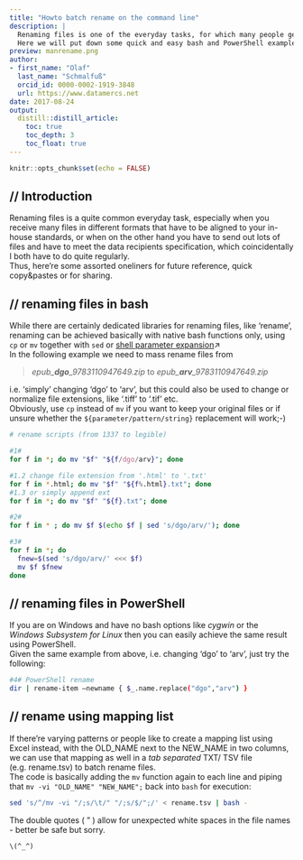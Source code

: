 ```yaml
---
title: "Howto batch rename on the command line"
description: |
  Renaming files is one of the everyday tasks, for which many people genuinely scramble and download the most dubious programs from the internet, while one could actually do this pretty easy with command line tools.  
  Here we will put down some quick and easy bash and PowerShell examples that anybody can do!
preview: manrename.png
author:
- first_name: "Olaf"
  last_name: "Schmalfuß"
  orcid_id: 0000-0002-1919-3848
  url: https://www.datamercs.net
date: 2017-08-24
output:
  distill::distill_article:
    toc: true
    toc_depth: 3
    toc_float: true
---
```



```r
knitr::opts_chunk$set(echo = FALSE)
```

## // Introduction
Renaming files is a quite common everyday task, especially when you receive many files in different formats that have to be aligned to your in-house standards, or when on the other hand you have to send out lots of files and have to meet the data recipients specification, which coincidentally I both have to do quite regularly.  
Thus, here're some assorted oneliners for future reference, quick copy&pastes or for sharing.

## // renaming files in bash
While there are certainly dedicated libraries for renaming files, like 'rename', renaming can be achieved basically with native bash functions only, using `cp` or `mv` together with `sed` or [shell parameter expansion](https://www.gnu.org/software/bash/manual/html_node/Shell-Parameter-Expansion.html)↗  
In the following example we need to mass rename files from

> *epub_**dgo**_9783110947649.zip* to *epub_**arv**_9783110947649.zip*

i.e. 'simply' changing 'dgo' to 'arv', but this could also be used to change or normalize file extensions, like '.tiff' to '.tif' etc.  
Obviously, use `cp` instead of `mv` if you want to keep your original files or if unsure whether the `${parameter/pattern/string}` replacement will work;-)

```bash
# rename scripts (from 1337 to legible)

#1#
for f in *; do mv "$f" "${f/dgo/arv}"; done

#1.2 change file extension from '.html' to '.txt'
for f in *.html; do mv "$f" "${f%.html}.txt"; done
#1.3 or simply append ext
for f in *; do mv "$f" "${f}.txt"; done

#2#
for f in * ; do mv $f $(echo $f | sed 's/dgo/arv/'); done

#3#
for f in *; do
  fnew=$(sed 's/dgo/arv/' <<< $f)
  mv $f $fnew
done
```

## // renaming files in PowerShell
If you are on Windows and have no bash options like *cygwin* or the *Windows Subsystem for Linux* then you can easily achieve the same result using PowerShell.  
Given the same example from above, i.e. changing 'dgo' to 'arv', just try the following:

```bash
#4# PowerShell rename
dir | rename-item –newname { $_.name.replace("dgo","arv") }
```

## // rename using mapping list
If there're varying patterns or people like to create a mapping list using Excel instead, with the OLD_NAME next to the NEW_NAME in two columns, we can use that mapping as well in a *tab separated* TXT/ TSV file (e.g. rename.tsv) to batch rename files.  
The code is basically adding the `mv` function again to each line and piping that `mv -vi "OLD_NAME" "NEW_NAME";` back into `bash` for execution:

```bash
sed 's/^/mv -vi "/;s/\t/" "/;s/$/";/' < rename.tsv | bash -
```

The double quotes ( " ) allow for unexpected white spaces in the file names - better be safe but sorry.  
  
`\(^_^)`
